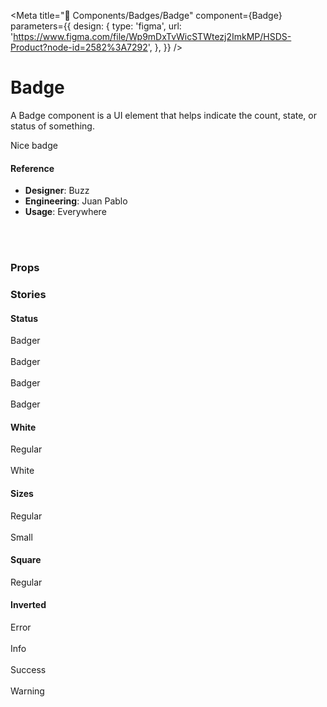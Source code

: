 
<Meta
  title="🧬 Components/Badges/Badge"
  component={Badge}
  parameters={{
    design: {
      type: 'figma',
      url:
        'https://www.figma.com/file/Wp9mDxTvWicSTWtezj2ImkMP/HSDS-Product?node-id=2582%3A7292',
    },
  }}
/>

# Badge

A Badge component is a UI element that helps indicate the count, state, or status of something.

<Preview>
  <Story name="default">
    <Badge>Nice badge</Badge>
  </Story>
</Preview>

#### Reference

- **Designer**: Buzz
- **Engineering**: Juan Pablo
- **Usage**: Everywhere

<br />
<br />

### Props

<Props of={Badge} />

### Stories

#### Status

<Preview>
  <Story name="Status">
    <div>
      <Badge status="error">Badger</Badge>
      <br />
      <br />
      <Badge status="info">Badger</Badge>
      <br />
      <br />
      <Badge status="success">Badger</Badge>
      <br />
      <br />
      <Badge status="warning">Badger</Badge>
    </div>
  </Story>
</Preview>

#### White

<Preview>
  <Story name="White">
    <div>
      <Badge>Regular</Badge>
      <br />
      <br />
      <Badge white>White</Badge>
    </div>
  </Story>
</Preview>

#### Sizes

<Preview>
  <Story name="Sizes">
    <div>
      <Badge size="md">Regular</Badge>
      <br />
      <br />
      <Badge size="sm">Small</Badge>
    </div>
  </Story>
</Preview>

#### Square

<Preview>
  <Story name="Square">
    <Badge isSquare>Regular</Badge>
  </Story>
</Preview>

#### Inverted

<Preview>
  <Story name="Inverted">
    <div>
      <Badge status="error" inverted={true}>
        Error
      </Badge>
      <br />
      <br />
      <Badge status="info" inverted={true}>
        Info
      </Badge>
      <br />
      <br />
      <Badge status="success" inverted={true}>
        Success
      </Badge>
      <br />
      <br />
      <Badge status="warning" inverted={true}>
        Warning
      </Badge>
    </div>
  </Story>
</Preview>
